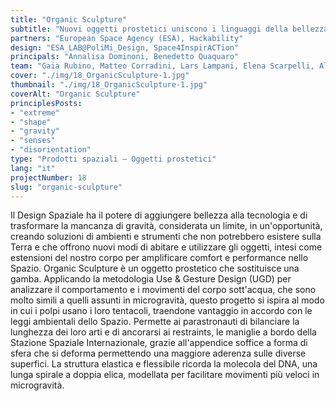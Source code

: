 ```yaml
---
title: "Organic Sculpture"
subtitle: "Nuovi oggetti prostetici uniscono i linguaggi della bellezza e della tecnologia per aumentare le performance di astronauti e parastronauti."
partners: "European Space Agency (ESA), Hackability"
design: "ESA_LAB@PoliMi_Design, Space4InspirACTion"
principals: "Annalisa Dominoni, Benedetto Quaquaro"
team: "Gaia Rubino, Matteo Corradini, Lars Lampani, Elena Scarpelli, Alexandra Spassov, Zixin Zheng"
cover: "./img/18_OrganicSculpture-1.jpg"
thumbnail: "./img/18_OrganicSculpture-1.jpg"
coverAlt: "Organic Sculpture"
principlesPosts:
- "extreme"
- "shape"
- "gravity"
- "senses"
- "disorientation"
type: "Prodotti spaziali — Oggetti prostetici"
lang: "it"
projectNumber: 18
slug: "organic-sculpture"
---
```


Il Design Spaziale ha il potere di aggiungere bellezza alla tecnologia e di trasformare la mancanza di gravità, considerata un limite, in un'opportunità, creando soluzioni di ambienti e strumenti che non potrebbero esistere sulla Terra e che offrono nuovi modi di abitare e utilizzare gli oggetti, intesi come estensioni del nostro corpo per amplificare comfort e performance nello Spazio. Organic Sculpture è un oggetto prostetico che sostituisce una gamba. Applicando la metodologia Use & Gesture Design (UGD) per analizzare il comportamento e i movimenti del corpo sott'acqua, che sono molto simili a quelli assunti in microgravità, questo progetto si ispira al modo in cui i polpi usano i loro tentacoli, traendone vantaggio in accordo con le leggi ambientali dello Spazio. Permette ai parastronauti di bilanciare la lunghezza dei loro arti e di ancorarsi ai restraints, le maniglie a bordo della Stazione Spaziale Internazionale, grazie all'appendice soffice a forma di sfera che si deforma permettendo una maggiore aderenza sulle diverse superfici. La struttura elastica e flessibile ricorda la molecola del DNA, una lunga spirale a doppia elica, modellata per facilitare movimenti più veloci in microgravità.
